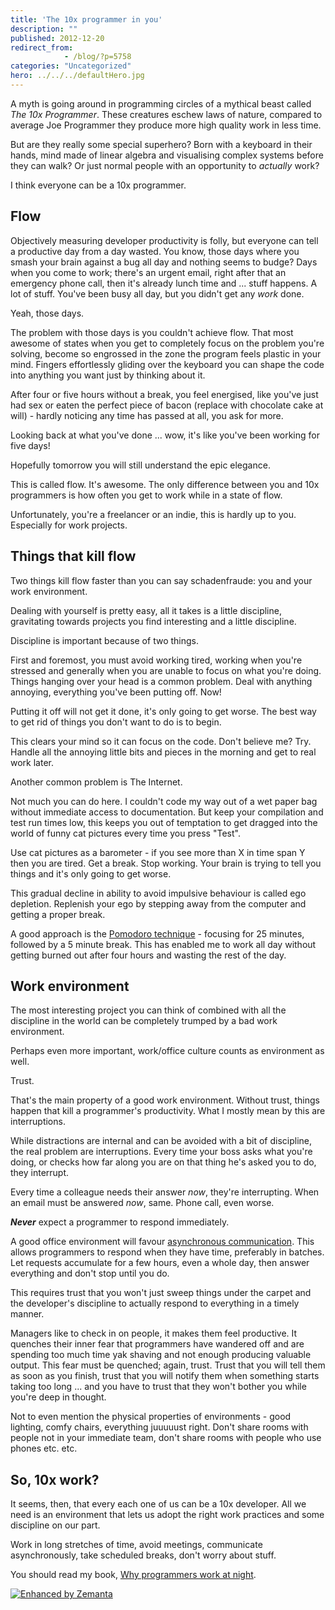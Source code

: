 ```yaml
---
title: 'The 10x programmer in you'
description: ""
published: 2012-12-20
redirect_from: 
            - /blog/?p=5758
categories: "Uncategorized"
hero: ../../../defaultHero.jpg
---
```

A myth is going around in programming circles of a mythical beast called _The 10x Programmer_. These creatures eschew laws of nature, compared to average Joe Programmer they produce more high quality work in less time.



But are they really some special superhero? Born with a keyboard in their hands, mind made of linear algebra and visualising complex systems before they can walk? Or just normal people with an opportunity to _actually_ work?



I think everyone can be a 10x programmer.

## Flow

Objectively measuring developer productivity is folly, but everyone can tell a productive day from a day wasted. You know, those days where you smash your brain against a bug all day and nothing seems to budge? Days when you come to work; there&#x27;s an urgent email, right after that an emergency phone call, then it&#x27;s already lunch time and ... stuff happens. A lot of stuff. You&#x27;ve been busy all day, but you didn&#x27;t get any _work_ done.



Yeah, those days.



The problem with those days is you couldn&#x27;t achieve flow. That most awesome of states when you get to completely focus on the problem you&#x27;re solving, become so engrossed in the zone the program feels plastic in your mind. Fingers effortlessly gliding over the keyboard you can shape the code into anything you want just by thinking about it.



After four or five hours without a break, you feel energised, like you&#x27;ve just had sex or eaten the perfect piece of bacon (replace with chocolate cake at will) - hardly noticing any time has passed at all, you ask for more.



Looking back at what you&#x27;ve done ... wow, it&#x27;s like you&#x27;ve been working for five days!



Hopefully tomorrow you will still understand the epic elegance.



This is called flow. It&#x27;s awesome. The only difference between you and 10x programmers is how often you get to work while in a state of flow.



Unfortunately, you&#x27;re a freelancer or an indie, this is hardly up to you. Especially for work projects.

## Things that kill flow

Two things kill flow faster than you can say schadenfraude: you and your work environment.



Dealing with yourself is pretty easy, all it takes is a little discipline, gravitating towards projects you find interesting and a little discipline.



Discipline is important because of two things.



First and foremost, you must avoid working tired, working when you&#x27;re stressed and generally when you are unable to focus on what you&#x27;re doing. Things hanging over your head is a common problem. Deal with anything annoying, everything you&#x27;ve been putting off. Now!



Putting it off will not get it done, it&#x27;s only going to get worse. The best way to get rid of things you don&#x27;t want to do is to begin.



This clears your mind so it can focus on the code. Don&#x27;t believe me? Try. Handle all the annoying little bits and pieces in the morning and get to real work later.



Another common problem is The Internet.



Not much you can do here. I couldn&#x27;t code my way out of a wet paper bag without immediate access to documentation. But keep your compilation and test run times low, this keeps you out of temptation to get dragged into the world of funny cat pictures every time you press &quot;Test&quot;.



Use cat pictures as a barometer - if you see more than X in time span Y then you are tired. Get a break. Stop working. Your brain is trying to tell you things and it&#x27;s only going to get worse.



This gradual decline in ability to avoid impulsive behaviour is called ego depletion. Replenish your ego by stepping away from the computer and getting a proper break.



A good approach is the [Pomodoro technique](http://www.pomodorotechnique.com "Pomodoro Technique") - focusing for 25 minutes, followed by a 5 minute break. This has enabled me to work all day without getting burned out after four hours and wasting the rest of the day.

## Work environment

The most interesting project you can think of combined with all the discipline in the world can be completely trumped by a bad work environment.



Perhaps even more important, work/office culture counts as environment as well.



Trust.



That&#x27;s the main property of a good work environment. Without trust, things happen that kill a programmer&#x27;s productivity. What I mostly mean by this are interruptions.



While distractions are internal and can be avoided with a bit of discipline, the real problem are interruptions. Every time your boss asks what you&#x27;re doing, or checks how far along you are on that thing he&#x27;s asked you to do, they interrupt.



Every time a colleague needs their answer _now_, they&#x27;re interrupting. When an email must be answered _now_, same. Phone call, even worse.



**_Never_** expect a programmer to respond immediately.



A good office environment will favour [asynchronous communication](http://en.wikipedia.org/wiki/Asynchronous_communication "Asynchronous communication"). This allows programmers to respond when they have time, preferably in batches. Let requests accumulate for a few hours, even a whole day, then answer everything and don&#x27;t stop until you do.



This requires trust that you won&#x27;t just sweep things under the carpet and the developer&#x27;s discipline to actually respond to everything in a timely manner.



Managers like to check in on people, it makes them feel productive. It quenches their inner fear that programmers have wandered off and are spending too much time yak shaving and not enough producing valuable output. This fear must be quenched; again, trust. Trust that you will tell them as soon as you finish, trust that you will notify them when something starts taking too long ... and you have to trust that they won&#x27;t bother you while you&#x27;re deep in thought.



Not to even mention the physical properties of environments - good lighting, comfy chairs, everything juuuuust right. Don&#x27;t share rooms with people not in your immediate team, don&#x27;t share rooms with people who use phones etc. etc.

## So, 10x work?

It seems, then, that every each one of us can be a 10x developer. All we need is an environment that lets us adopt the right work practices and some discipline on our part.



Work in long stretches of time, avoid meetings, communicate asynchronously, take scheduled breaks, don&#x27;t worry about stuff.



You should read my book, [Why programmers work at night](http://leanpub.com/nightowls).

[![Enhanced by Zemanta](http://img.zemanta.com/zemified_e.png?x-id=873b6ab2-db7c-407a-aba7-67c80403c989)](http://www.zemanta.com/?px "Enhanced by Zemanta")